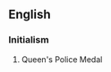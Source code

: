 ==English==

===Initialism===
{{rfc-header|Initialism}}
{{head|en|initialism}}

# {{label|en|British}} Queen's Police Medal